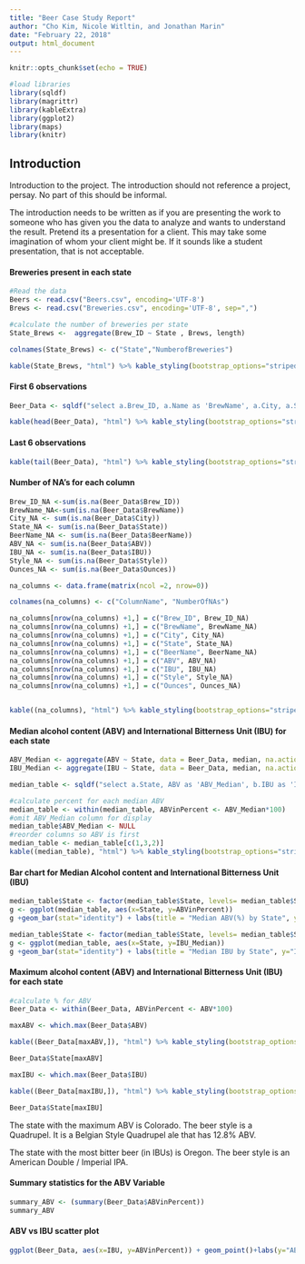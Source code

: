 ```yaml
---
title: "Beer Case Study Report"
author: "Cho Kim, Nicole Witltin, and Jonathan Marin"
date: "February 22, 2018"
output: html_document
---
```


```r
knitr::opts_chunk$set(echo = TRUE)

#load libraries
library(sqldf)
library(magrittr)
library(kableExtra)
library(ggplot2)
library(maps)
library(knitr)
```

## Introduction

Introduction to the project. The introduction should not reference a project, persay. No
part of this should be informal.

The introduction needs to be written as if you are presenting the work to someone who
has given you the data to analyze and wants to understand the result. Pretend its a
presentation for a client. This may take some imagination of whom your client might be.
If it sounds like a student presentation, that is not acceptable.


#### Breweries present in each state

```r
#Read the data
Beers <- read.csv("Beers.csv", encoding='UTF-8')
Brews <- read.csv("Breweries.csv", encoding='UTF-8', sep=",")

#calculate the number of breweries per state
State_Brews <-  aggregate(Brew_ID ~ State , Brews, length)

colnames(State_Brews) <- c("State","NumberofBreweries")

kable(State_Brews, "html") %>% kable_styling(bootstrap_options="striped", full_width = F, font_size = 14)

```

#### First 6 observations 

```r

Beer_Data <- sqldf("select a.Brew_ID, a.Name as 'BrewName', a.City, a.State, b.Name as 'BeerName', b.ABV, b.IBU, b.Style, b.Ounces from Brews a join Beers b on a.Brew_ID = b.Brewery_id")

kable(head(Beer_Data), "html") %>% kable_styling(bootstrap_options="striped", full_width = F, font_size = 14)

```

#### Last 6 observations 

```r

kable(tail(Beer_Data), "html") %>% kable_styling(bootstrap_options="striped", full_width = F, font_size = 14)

```

#### Number of NA's for each column

```r

Brew_ID_NA <-sum(is.na(Beer_Data$Brew_ID))
BrewName_NA<-sum(is.na(Beer_Data$BrewName))
City_NA <- sum(is.na(Beer_Data$City))
State_NA <- sum(is.na(Beer_Data$State))
BeerName_NA <- sum(is.na(Beer_Data$BeerName))
ABV_NA <- sum(is.na(Beer_Data$ABV))
IBU_NA <- sum(is.na(Beer_Data$IBU))
Style_NA <- sum(is.na(Beer_Data$Style))
Ounces_NA <- sum(is.na(Beer_Data$Ounces))

na_columns <- data.frame(matrix(ncol =2, nrow=0))

colnames(na_columns) <- c("ColumnName", "NumberOfNAs")

na_columns[nrow(na_columns) +1,] = c("Brew_ID", Brew_ID_NA)
na_columns[nrow(na_columns) +1,] = c("BrewName", BrewName_NA)
na_columns[nrow(na_columns) +1,] = c("City", City_NA)
na_columns[nrow(na_columns) +1,] = c("State", State_NA)
na_columns[nrow(na_columns) +1,] = c("BeerName", BeerName_NA)
na_columns[nrow(na_columns) +1,] = c("ABV", ABV_NA)
na_columns[nrow(na_columns) +1,] = c("IBU", IBU_NA)
na_columns[nrow(na_columns) +1,] = c("Style", Style_NA)
na_columns[nrow(na_columns) +1,] = c("Ounces", Ounces_NA)


kable((na_columns), "html") %>% kable_styling(bootstrap_options="striped", full_width = F, font_size = 14)

```

#### Median alcohol content (ABV) and International Bitterness Unit (IBU) for each state
```r

ABV_Median <- aggregate(ABV ~ State, data = Beer_Data, median, na.action = na.omit)
IBU_Median <- aggregate(IBU ~ State, data = Beer_Data, median, na.action = na.omit)

median_table <- sqldf("select a.State, ABV as 'ABV_Median', b.IBU as 'IBU_Median' from ABV_Median a left join IBU_Median b on a.State = b.State")

#calculate percent for each median ABV
median_table <- within(median_table, ABVinPercent <- ABV_Median*100)
#omit ABV_Median column for display
median_table$ABV_Median <- NULL
#reorder columns so ABV is first
median_table <- median_table[c(1,3,2)]
kable((median_table), "html") %>% kable_styling(bootstrap_options="striped", full_width = F, font_size = 14)

```

#### Bar chart for Median Alcohol content and International Bitterness Unit (IBU)
```r
median_table$State <- factor(median_table$State, levels= median_table$State[order(-median_table$ABVinPercent)])
g <- ggplot(median_table, aes(x=State, y=ABVinPercent))
g +geom_bar(stat="identity") + labs(title = "Median ABV(%) by State", y="ABV in %")

median_table$State <- factor(median_table$State, levels= median_table$State[order(-median_table$IBU_Median)])
g <- ggplot(median_table, aes(x=State, y=IBU_Median))
g +geom_bar(stat="identity") + labs(title = "Median IBU by State", y="IBU")
```

#### Maximum alcohol content (ABV) and International Bitterness Unit (IBU) for each state
```r
#calculate % for ABV
Beer_Data <- within(Beer_Data, ABVinPercent <- ABV*100)

maxABV <- which.max(Beer_Data$ABV)

kable((Beer_Data[maxABV,]), "html") %>% kable_styling(bootstrap_options="striped", full_width = F, font_size = 14)

Beer_Data$State[maxABV]

maxIBU <- which.max(Beer_Data$IBU)

kable((Beer_Data[maxIBU,]), "html") %>% kable_styling(bootstrap_options="striped", full_width = F, font_size = 14)

Beer_Data$State[maxIBU]

```

The state with the maximum ABV is Colorado. The beer style is a Quadrupel. It is a Belgian Style Quadrupel ale that has 12.8% ABV. 

The state with the most bitter beer (in IBUs) is Oregon. The beer style is an American Double / Imperial IPA. 

#### Summary statistics for the ABV Variable
```r
summary_ABV <- (summary(Beer_Data$ABVinPercent))
summary_ABV
```

#### ABV vs IBU scatter plot
```r
ggplot(Beer_Data, aes(x=IBU, y=ABVinPercent)) + geom_point()+labs(y="ABV(%)", title = "ABV in % vs IBU")
```